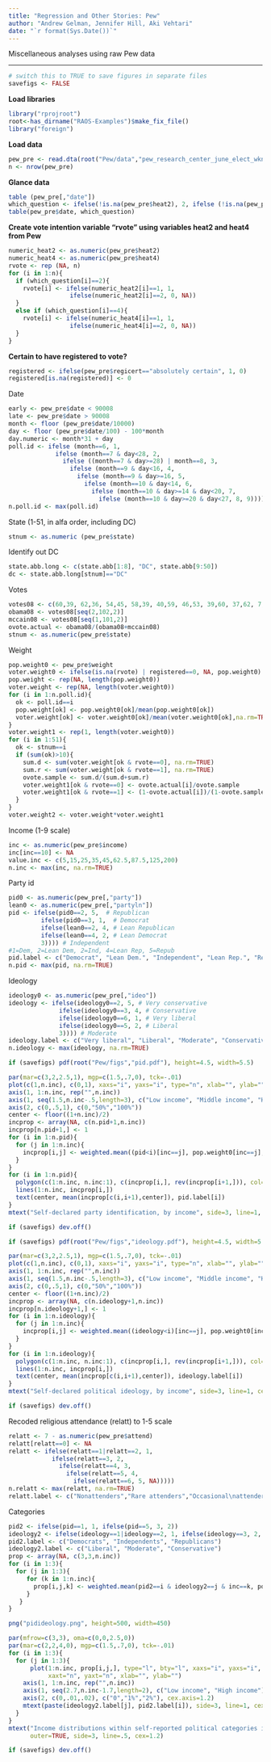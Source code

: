 ```yaml
---
title: "Regression and Other Stories: Pew"
author: "Andrew Gelman, Jennifer Hill, Aki Vehtari"
date: "`r format(Sys.Date())`"
---
```

Miscellaneous analyses using raw Pew data

-------------


```r
# switch this to TRUE to save figures in separate files
savefigs <- FALSE
```

**Load libraries**

```r
library("rprojroot")
root<-has_dirname("RAOS-Examples")$make_fix_file()
library("foreign")
```

**Load data**

```r
pew_pre <- read.dta(root("Pew/data","pew_research_center_june_elect_wknd_data.dta"))
n <- nrow(pew_pre)
```

**Glance data**

```r
table (pew_pre[,"date"])
which_question <- ifelse(!is.na(pew_pre$heat2), 2, ifelse (!is.na(pew_pre$heat4), 4, 0))
table(pew_pre$date, which_question)
```

**Create vote intention variable "rvote" using variables heat2 and heat4 from Pew**

```r
numeric_heat2 <- as.numeric(pew_pre$heat2)
numeric_heat4 <- as.numeric(pew_pre$heat4)
rvote <- rep (NA, n)
for (i in 1:n){
  if (which_question[i]==2){
    rvote[i] <- ifelse(numeric_heat2[i]==1, 1,
                 ifelse(numeric_heat2[i]==2, 0, NA))
  }
  else if (which_question[i]==4){
    rvote[i] <- ifelse(numeric_heat4[i]==1, 1,
                 ifelse(numeric_heat4[i]==2, 0, NA))
  }
}
```

**Certain to have registered to vote?**

```r
registered <- ifelse(pew_pre$regicert=="absolutely certain", 1, 0)
registered[is.na(registered)] <- 0
```

Date

```r
early <- pew_pre$date < 90008
late <- pew_pre$date > 90008
month <- floor (pew_pre$date/10000)
day <- floor (pew_pre$date/100) - 100*month
day.numeric <- month*31 + day
poll.id <- ifelse (month==6, 1,
             ifelse (month==7 & day<28, 2,
               ifelse ((month==7 & day>=28) | month==8, 3,
                 ifelse (month==9 & day<16, 4,
                   ifelse (month==9 & day>=16, 5,
                     ifelse (month==10 & day<14, 6,
                       ifelse (month==10 & day>=14 & day<20, 7,
                         ifelse (month==10 & day>=20 & day<27, 8, 9))))))))
n.poll.id <- max(poll.id)
```

State (1-51, in alfa order, including DC)

```r
stnum <- as.numeric (pew_pre$state)
```

Identify out DC

```r
state.abb.long <- c(state.abb[1:8], "DC", state.abb[9:50])
dc <- state.abb.long[stnum]=="DC"
```

Votes

```r
votes08 <- c(60,39, 62,36, 54,45, 58,39, 40,59, 46,53, 39,60, 37,62, 7,93, 49,51, 53,46, 25,74, 61,36, 38,61, 49,50, 45,54, 57,42, 58,41, 59,40, 40,58, 39,60, 36,62, 42,56, 44,54, 57,43, 49,49, 50,47, 57,41, 41,57, 44,55, 42,57, 42,57, 37,62, 49,50, 53,45, 47,51, 66,34, 42,56, 44,55, 35,63, 54,45, 54,44, 57,42, 55,44, 62,35, 32,67, 48,52, 43,56, 56,43, 43,56, 65,33)
obama08 <- votes08[seq(2,102,2)]
mccain08 <- votes08[seq(1,101,2)]
ovote.actual <- obama08/(obama08+mccain08)
stnum <- as.numeric(pew_pre$state)
```

Weight

```r
pop.weight0 <- pew_pre$weight
voter.weight0 <- ifelse(is.na(rvote) | registered==0, NA, pop.weight0)
pop.weight <- rep(NA, length(pop.weight0))
voter.weight <- rep(NA, length(voter.weight0))
for (i in 1:n.poll.id){
  ok <- poll.id==i
  pop.weight[ok] <- pop.weight0[ok]/mean(pop.weight0[ok])
  voter.weight[ok] <- voter.weight0[ok]/mean(voter.weight0[ok],na.rm=TRUE)
}
voter.weight1 <- rep(1, length(voter.weight0))
for (i in 1:51){
  ok <- stnum==i
  if (sum(ok)>10){
    sum.d <- sum(voter.weight[ok & rvote==0], na.rm=TRUE)
    sum.r <- sum(voter.weight[ok & rvote==1], na.rm=TRUE)
    ovote.sample <- sum.d/(sum.d+sum.r)
    voter.weight1[ok & rvote==0] <- ovote.actual[i]/ovote.sample
    voter.weight1[ok & rvote==1] <- (1-ovote.actual[i])/(1-ovote.sample)
  }
}
voter.weight2 <- voter.weight*voter.weight1
```

Income (1-9 scale)

```r
inc <- as.numeric(pew_pre$income)
inc[inc==10] <- NA
value.inc <- c(5,15,25,35,45,62.5,87.5,125,200)
n.inc <- max(inc, na.rm=TRUE)
```

Party id

```r
pid0 <- as.numeric(pew_pre[,"party"])
lean0 <- as.numeric(pew_pre[,"partyln"])
pid <- ifelse(pid0==2, 5,  # Republican
         ifelse(pid0==3, 1,  # Democrat
         ifelse(lean0==2, 4, # Lean Republican
         ifelse(lean0==4, 2, # Lean Democrat
         3)))) # Independent
#1=Dem, 2=Lean Dem, 2=Ind, 4=Lean Rep, 5=Repub
pid.label <- c("Democrat", "Lean Dem.", "Independent", "Lean Rep.", "Republican")
n.pid <- max(pid, na.rm=TRUE)
```

Ideology

```r
ideology0 <- as.numeric(pew_pre[,"ideo"])
ideology <- ifelse(ideology0==2, 5, # Very conservative
              ifelse(ideology0==3, 4, # Conservative
              ifelse(ideology0==6, 1, # Very liberal
              ifelse(ideology0==5, 2, # Liberal
              3)))) # Moderate
ideology.label <- c("Very liberal", "Liberal", "Moderate", "Conservative", "Very conservative")
n.ideology <- max(ideology, na.rm=TRUE)

```
```r
if (savefigs) pdf(root("Pew/figs","pid.pdf"), height=4.5, width=5.5)
```
```r
par(mar=c(3,2,2.5,1), mgp=c(1.5,.7,0), tck=-.01)
plot(c(1,n.inc), c(0,1), xaxs="i", yaxs="i", type="n", xlab="", ylab="", xaxt="n", yaxt="n")
axis(1, 1:n.inc, rep("",n.inc))
axis(1, seq(1.5,n.inc-.5,length=3), c("Low income", "Middle income", "High income"), tck=0)
axis(2, c(0,.5,1), c(0,"50%","100%"))
center <- floor((1+n.inc)/2)
incprop <- array(NA, c(n.pid+1,n.inc))
incprop[n.pid+1,] <- 1
for (i in 1:n.pid){
  for (j in 1:n.inc){
    incprop[i,j] <- weighted.mean((pid<i)[inc==j], pop.weight0[inc==j], na.rm=TRUE)
  }
}
for (i in 1:n.pid){
  polygon(c(1:n.inc, n.inc:1), c(incprop[i,], rev(incprop[i+1,])), col=paste("gray", 40+10*i, sep=""))
  lines(1:n.inc, incprop[i,])
  text(center, mean(incprop[c(i,i+1),center]), pid.label[i])
}
mtext("Self-declared party identification, by income", side=3, line=1, cex=1.2)
```
```r
if (savefigs) dev.off()

```
```r
if (savefigs) pdf(root("Pew/figs","ideology.pdf"), height=4.5, width=5.5)
```
```r
par(mar=c(3,2,2.5,1), mgp=c(1.5,.7,0), tck=-.01)
plot(c(1,n.inc), c(0,1), xaxs="i", yaxs="i", type="n", xlab="", ylab="", xaxt="n", yaxt="n")
axis(1, 1:n.inc, rep("",n.inc))
axis(1, seq(1.5,n.inc-.5,length=3), c("Low income", "Middle income", "High income"), tck=0)
axis(2, c(0,.5,1), c(0,"50%","100%"))
center <- floor((1+n.inc)/2)
incprop <- array(NA, c(n.ideology+1,n.inc))
incprop[n.ideology+1,] <- 1
for (i in 1:n.ideology){
  for (j in 1:n.inc){
    incprop[i,j] <- weighted.mean((ideology<i)[inc==j], pop.weight0[inc==j], na.rm=TRUE)
  }
}
for (i in 1:n.ideology){
  polygon(c(1:n.inc, n.inc:1), c(incprop[i,], rev(incprop[i+1,])), col=paste("gray", 40+10*i, sep=""))
  lines(1:n.inc, incprop[i,])
  text(center, mean(incprop[c(i,i+1),center]), ideology.label[i])
}
mtext("Self-declared political ideology, by income", side=3, line=1, cex=1.2)
```
```r
if (savefigs) dev.off()
```

Recoded religious attendance (relatt) to 1-5 scale

```r
relatt <- 7 - as.numeric(pew_pre$attend)
relatt[relatt==0] <- NA
relatt <- ifelse(relatt==1|relatt==2, 1,
            ifelse(relatt==3, 2,
              ifelse(relatt==4, 3,
                ifelse(relatt==5, 4,
                  ifelse(relatt==6, 5, NA)))))
n.relatt <- max(relatt, na.rm=TRUE)
relatt.label <- c("Nonattenders","Rare attenders","Occasional\nattenders","Frequent attenders","Very frequent\nchurch attenders")
```

Categories

```r
pid2 <- ifelse(pid==1, 1, ifelse(pid==5, 3, 2))
ideology2 <- ifelse(ideology==1|ideology==2, 1, ifelse(ideology==3, 2, 3))
pid2.label <- c("Democrats", "Independents", "Republicans")
ideology2.label <- c("Liberal", "Moderate", "Conservative")
prop <- array(NA, c(3,3,n.inc))
for (i in 1:3){
  for (j in 1:3){
     for (k in 1:n.inc){
       prop[i,j,k] <- weighted.mean(pid2==i & ideology2==j & inc==k, pop.weight, na.rm=TRUE)
     }
   }
}

```
```r
png("pidideology.png", height=500, width=450)
```
```r
par(mfrow=c(3,3), oma=c(0,0,2.5,0))
par(mar=c(2,2,4,0), mgp=c(1.5,.7,0), tck=-.01)
for (i in 1:3){
  for (j in 1:3){
      plot(1:n.inc, prop[i,j,], type="l", bty="l", xaxs="i", yaxs="i", ylim=c(0,max(prop)),
           xaxt="n", yaxt="n", xlab="", ylab="")
    axis(1, 1:n.inc, rep("",n.inc))
    axis(1, seq(2.7,n.inc-1.7,length=2), c("Low income", "High income"), tck=0, cex.axis=1.2)
    axis(2, c(0,.01,.02), c("0","1%","2%"), cex.axis=1.2)
    mtext(paste(ideology2.label[j], pid2.label[i]), side=3, line=1, cex=.9)
  }
}
mtext("Income distributions within self-reported political categories in 2008",
      outer=TRUE, side=3, line=.5, cex=1.2)
```
```r
if (savefigs) dev.off()
```

